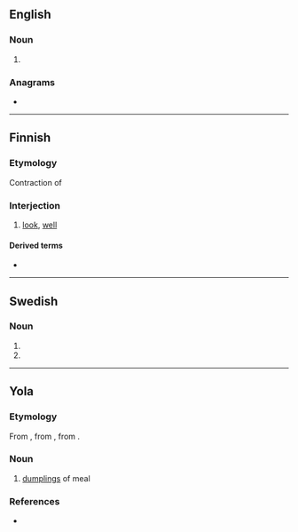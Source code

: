 {{also|Kappas|käppäs}}
==English==

===Noun===
{{head|en|noun form}}

# {{plural of|en|kappa}}

===Anagrams===
* {{anagrams|en|a=aakpps|papsak}}

----

==Finnish==

===Etymology===
Contraction of {{suffix|fi|katso|pas}}

===Interjection===
{{fi-int}}

# [[look]], [[well]]

====Derived terms====
* {{l|fi|kappas vain}}

----

==Swedish==

===Noun===
{{head|sv|noun form}}

# {{sv-noun-form-indef-gen|kappa}}
# {{sv-noun-form-indef-gen-pl|kappa}}

----
==Yola==

===Etymology===
From {{inh|yol|enm|cop}}, from {{inh|yol|ang|copp}}, from {{inh|yol|gmw-pro|*kopp}}. 

===Noun===
{{head|yol|noun}}

# [[dumplings]] of meal

===References===
* {{R:Poole 1867}}